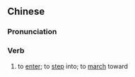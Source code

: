 ==Chinese==
{{zh-forms}}

===Pronunciation===
{{zh-pron
|m=kuàrù
|cat=v
}}

===Verb===
{{zh-verb}}

# to [[enter]]; to [[step]] into; to [[march]] toward {{qualifier|an age, an era, a world, a society, etc.}}